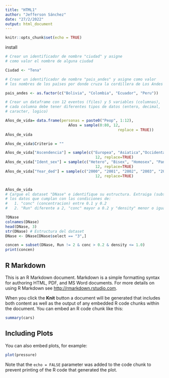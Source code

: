 ```yaml
---
title: "HTML1"
author: "Jefferson Sánchez"
date: "27/2/2022"
output: html_document
---
```


```r
knitr::opts_chunk$set(echo = TRUE)
```
install
```r
# Crear un identificador de nombre "ciudad" y asigne 
# como valor el nombre de alguna ciudad

Ciudad <- "Tena"

# Crear un identificador de nombre "pais_andes" y asigne como valor 
# los nombres de los países por donde cruza la cordillera de Los Andes

pais_andes <- as.factor(c("Bolivia", "Colombia", "Ecuador", "Peru"))

# Crear un dataframe con 12 eventos (files) y 5 variables (columnas), 
# cada columna debe tener diferentes tipos de datos (entero, decimal, 
# caracter, logico)

Años_de_vida= data.frame(personas = paste0("Peop", 1:12),
                            Años = sample(0:80, 12,
                                                  replace = TRUE))
Años_de_vida

Años_de_vida$Criterio = ""

Años_de_vida["Ascendencia"] = sample(c("Europea", "Asiatica","Occidental"), 
                                        12, replace=TRUE)
Años_de_vida["Ident_sex"] = sample(c("Hetero", "Bisex", "Homosex", "Pansex", "Null"), 
                                        12, replace=TRUE)
Años_de_vida["Year_ded"] = sample(c("2000", "2001", "2002", "2003", "2004", "2005"), 
                                        12, replace=TRUE)


Años_de_vida
# Cargue el dataset "DNase" e identifique su estructura. Extraiga (subset) 
# los datos que cumplan con las condiciones de: 
#   1. "conc" (concentracion) entre 0.1 y 0.2
#   2. "Run" diferente a 2, "conc" mayor a 0.2 y "density" menor o igual a 1.0

?DNase
colnames(DNase)
head(DNase, 3)
str(DNase) # Estructura del dataset
DNase <- DNase[DNase$select == "3",]

concen = subset(DNase, Run != 2 & conc > 0.2 & density <= 1.0)
print(concen)


```


## R Markdown

This is an R Markdown document. Markdown is a simple formatting syntax for authoring HTML, PDF, and MS Word documents. For more details on using R Markdown see <http://rmarkdown.rstudio.com>.

When you click the **Knit** button a document will be generated that includes both content as well as the output of any embedded R code chunks within the document. You can embed an R code chunk like this:

```r
summary(cars)
```

## Including Plots

You can also embed plots, for example:

```r
plot(pressure)
```

Note that the `echo = FALSE` parameter was added to the code chunk to prevent printing of the R code that generated the plot.

